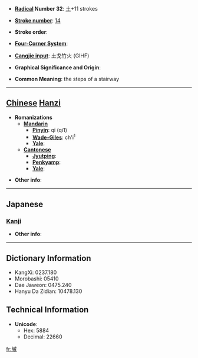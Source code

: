 * '''[[Wiktionary:Chinese radical index| Radical]] Number 32''': [[Wiktionary:Chinese radical index 土|土]]+11 strokes

* '''[[Wiktionary:Chinese total strokes index|Stroke number]]''': [[Wiktionary:Chinese total strokes index 14|14]]

* '''Stroke order''': 

* '''[[Wiktionary:Chinese four corner index|Four-Corner System]]''': 

* '''[[Wiktionary:Chinese Cangjie index|Cangjie input]]''': 土戈竹火 (GIHF)

* '''Graphical Significance and Origin''': 

* '''Common Meaning''': the steps of a stairway

----

== [[Chinese]] [[Hanzi]] ==

* '''Romanizations'''
** '''[[Mandarin]]'''
*** '''[[Pinyin]]''': qī (qi1)
*** '''[[Wade-Giles]]''': ch'i<sup>1</sup>
*** '''[[Yale]]''': 
** '''[[Cantonese]]'''
*** '''[[Jyutping]]''':
*** '''[[Penkyamp]]''': 
*** '''[[Yale]]''': 

* '''Other info''': 

----

==Japanese==
===[[Kanji]]===
{{kanji|on readings=[[そく]] (soku)|kun readings=[[きだ]] (kida)}}

* '''Other info''':  

----

== Dictionary Information ==

* KangXi: 0237.180
* Morobashi: 05410
* Dae Jaweon: 0475.240
* Hanyu Da Zidian: 10478.130

== Technical Information ==

* '''Unicode''':
** Hex: 5884
** Decimal: 22660

[[fr:墄]]